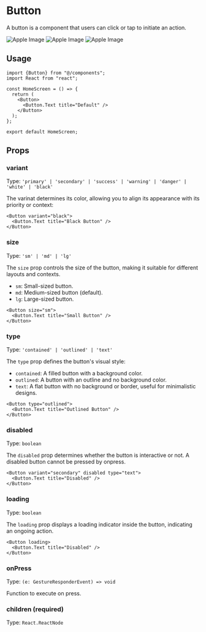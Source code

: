 
# Button

A button is a component that users can click or tap to initiate an action.

<Tabs>
  <TabItem value="contained" label="Contained" default>
    <img
      src="https://github.com/user-attachments/assets/03401d66-03a8-416a-a3e8-8562615fff29"
      alt="Apple Image"
       style={{ maxWidth: "30%", height: "auto",boxShadow:
      '0 10px 15px -3px rgba(0,0,0,0.1), 0 4px 6px -4px rgba(0,0,0,0.1)' }}
    />
  </TabItem>
  <TabItem value="outlined" label="Outlined">
    <img
      src="https://github.com/user-attachments/assets/6a25f6f2-5512-45ce-9e7f-cbcccf07a796"
      alt="Apple Image"
       style={{ maxWidth: "30%", height: "auto",boxShadow:
      '0 10px 15px -3px rgba(0,0,0,0.1), 0 4px 6px -4px rgba(0,0,0,0.1)' }}
    />
  </TabItem>
  <TabItem value="text" label="Text">
    <img
      src=" https://github.com/user-attachments/assets/f6b5107a-bffd-40bf-8f1d-dcef0e54d585"
      alt="Apple Image"
       style={{ maxWidth: "30%", height: "auto",boxShadow:
      '0 10px 15px -3px rgba(0,0,0,0.1), 0 4px 6px -4px rgba(0,0,0,0.1)' }}
    />
  </TabItem>
</Tabs>

## Usage

```tsx
import {Button} from "@/components";
import React from "react";

const HomeScreen = () => {
  return (
    <Button>
      <Button.Text title="Default" />
    </Button>
  );
};

export default HomeScreen;
```

## Props

### variant

Type: `'primary' | 'secondary' | 'success' | 'warning' | 'danger' | 'white' | 'black'`

The varinat determines its color, allowing you to align its appearance with its priority or context:

```tsx
<Button variant="black">
  <Button.Text title="Black Button" />
</Button>
```

### size

Type: `'sm' | 'md' | 'lg'`

The `size` prop controls the size of the button, making it suitable for different layouts and contexts.

- `sm`: Small-sized button.
- `md`: Medium-sized button (default).
- `lg`: Large-sized button.

```tsx
<Button size="sm">
  <Button.Text title="Small Button" />
</Button>
```

### type

Type: `'contained' | 'outlined' | 'text'`

The `type` prop defines the button's visual style:

- `contained`: A filled button with a background color.
- `outlined`: A button with an outline and no background color.
- `text`: A flat button with no background or border, useful for minimalistic designs.

```tsx
<Button type="outlined">
  <Button.Text title="Outlined Button" />
</Button>
```

### disabled

Type: `boolean`

The `disabled` prop determines whether the button is interactive or not. A disabled button cannot be pressed by onpress.

```tsx
<Button variant="secondary" disabled type="text">
  <Button.Text title="Disabled" />
</Button>
```

### loading

Type: `boolean`

The `loading` prop displays a loading indicator inside the button, indicating an ongoing action.

```tsx
<Button loading>
  <Button.Text title="Disabled" />
</Button>
```

### onPress

Type: `(e: GestureResponderEvent) => void`

Function to execute on press.

### children (required)

Type: `React.ReactNode`
